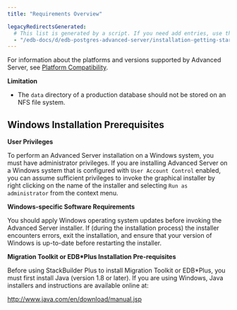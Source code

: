 ```yaml
---
title: "Requirements Overview"

legacyRedirectsGenerated:
  # This list is generated by a script. If you need add entries, use the `legacyRedirects` key.
  - "/edb-docs/d/edb-postgres-advanced-server/installation-getting-started/installation-guide-for-windows/13/requirements_overview.html"
---
```


<div id="requirements_overview" class="registered_link"></div>

For information about the platforms and versions supported by Advanced Server, see [Platform Compatibility](https://www.enterprisedb.com/platform-compatibility#epas).


**Limitation**

-   The `data` directory of a production database should not be stored on an NFS file system.

## Windows Installation Prerequisites

**User Privileges**

To perform an Advanced Server installation on a Windows system, you must have administrator privileges. If you are installing Advanced Server on a Windows system that is configured with `User Account Control` enabled, you can assume sufficient privileges to invoke the graphical installer by right clicking on the name of the installer and selecting `Run as administrator` from the context menu.

**Windows-specific Software Requirements**

You should apply Windows operating system updates before invoking the Advanced Server installer. If (during the installation process) the installer encounters errors, exit the installation, and ensure that your version of Windows is up-to-date before restarting the installer.

**Migration Toolkit or EDB\*Plus Installation Pre-requisites**

Before using StackBuilder Plus to install Migration Toolkit or EDB\*Plus, you must first install Java (version 1.8 or later). If you are using Windows, Java installers and instructions are available online at:

<http://www.java.com/en/download/manual.jsp>
